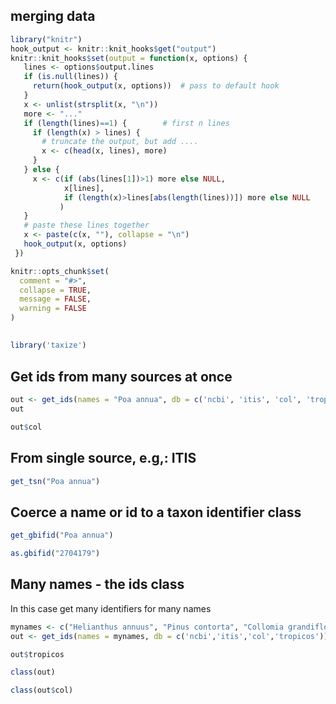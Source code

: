 ## merging data

```r
library("knitr")
hook_output <- knitr::knit_hooks$get("output")
knitr::knit_hooks$set(output = function(x, options) {
   lines <- options$output.lines
   if (is.null(lines)) {
     return(hook_output(x, options))  # pass to default hook
   }
   x <- unlist(strsplit(x, "\n"))
   more <- "..."
   if (length(lines)==1) {        # first n lines
     if (length(x) > lines) {
       # truncate the output, but add ....
       x <- c(head(x, lines), more)
     }
   } else {
     x <- c(if (abs(lines[1])>1) more else NULL,
            x[lines],
            if (length(x)>lines[abs(length(lines))]) more else NULL
           )
   }
   # paste these lines together
   x <- paste(c(x, ""), collapse = "\n")
   hook_output(x, options)
 })

knitr::opts_chunk$set(
  comment = "#>",
  collapse = TRUE,
  message = FALSE,
  warning = FALSE
)
```

##

```r
library('taxize')
```

## Get ids from many sources at once

```r
out <- get_ids(names = "Poa annua", db = c('ncbi', 'itis', 'col', 'tropicos'))
out
```

```r
out$col
```

## From single source, e.g,: ITIS

```r
get_tsn("Poa annua")
```

## Coerce a name or id to a taxon identifier class

```r
get_gbifid("Poa annua")
```

```r
as.gbifid("2704179")
```

## Many names - the ids class

In this case get many identifiers for many names

```r
mynames <- c("Helianthus annuus", "Pinus contorta", "Collomia grandiflora")
out <- get_ids(names = mynames, db = c('ncbi','itis','col','tropicos'))
```

```r
out$tropicos
```

```r
class(out)
```

```r
class(out$col)
```

